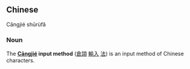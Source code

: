 ==Chinese==
Cāngjié shūrùfǎ
===Noun===
The '''[[Cāngjié]] input method''' ([[倉頡]] [[輸入]] [[法]]) is an input method of Chinese characters.